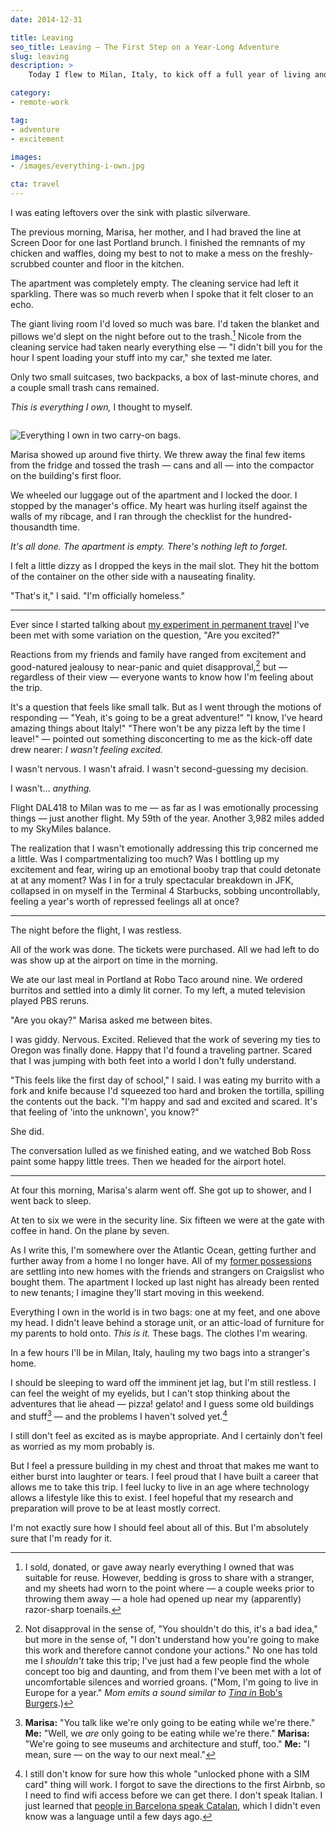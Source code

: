 ```yaml
---
date: 2014-12-31

title: Leaving
seo_title: Leaving — The First Step on a Year-Long Adventure
slug: leaving
description: >
    Today I flew to Milan, Italy, to kick off a full year of living and working remotely. So how did I feel? I didn’t feel much of anything. Which worried me.

category:
- remote-work

tag:
- adventure
- excitement

images:
- /images/everything-i-own.jpg

cta: travel
---
```



I was eating leftovers over the sink with plastic silverware.

The previous morning, Marisa, her mother, and I had braved the line at Screen
Door for one last Portland brunch. I finished the remnants of my chicken and
waffles, doing my best to not to make a mess on the freshly-scrubbed counter and
floor in the kitchen.

The apartment was completely empty. The cleaning service had left it sparkling.
There was so much reverb when I spoke that it felt closer to an echo.

The giant living room I'd loved so much was bare. I'd taken the blanket and
pillows we'd slept on the night before out to the trash.[^donations] Nicole from
the cleaning service had taken nearly everything else — "I didn't bill you for
the hour I spent loading your stuff into my car," she texted me later.

Only two small suitcases, two backpacks, a box of last-minute chores, and a
couple small trash cans remained.

_This is everything I own,_ I thought to myself.

<Image credit="Jason Lengstorf">

  ![Everything I own in two carry-on bags.](images/everything-i-own.jpg)

</Image>

Marisa showed up around five thirty. We threw away the final few items from the
fridge and tossed the trash — cans and all — into the compactor on the
building's first floor.

We wheeled our luggage out of the apartment and I locked the door. I stopped by
the manager's office. My heart was hurling itself against the walls of my
ribcage, and I ran through the checklist for the hundred-thousandth time.

_It's all done. The apartment is empty. There's nothing left to forget._

I felt a little dizzy as I dropped the keys in the mail slot. They hit the
bottom of the container on the other side with a nauseating finality.

"That's it," I said. "I'm officially homeless."

---

Ever since I started talking about [my experiment in permanent travel][1] I've
been met with some variation on the question, "Are you excited?"

Reactions from my friends and family have ranged from excitement and
good-natured jealousy to near-panic and quiet disapproval,[^disapproval] but —
regardless of their view — everyone wants to know how I'm feeling about the
trip.

It's a question that feels like small talk. But as I went through the motions of
responding — "Yeah, it's going to be a great adventure!" "I know, I've heard
amazing things about Italy!" "There won't be any pizza left by the time I
leave!" — pointed out something disconcerting to me as the kick-off date drew
nearer: _I wasn't feeling excited._

I wasn't nervous. I wasn't afraid. I wasn't second-guessing my decision.

I wasn't... _anything._

Flight DAL418 to Milan was to me — as far as I was emotionally processing things
— just another flight. My 59th of the year. Another 3,982 miles added to my
SkyMiles balance.

The realization that I wasn't emotionally addressing this trip concerned me a
little. Was I compartmentalizing too much? Was I bottling up my excitement and
fear, wiring up an emotional booby trap that could detonate at at any moment?
Was I in for a truly spectacular breakdown in JFK, collapsed in on myself in the
Terminal 4 Starbucks, sobbing uncontrollably, feeling a year's worth of
repressed feelings all at once?

---

The night before the flight, I was restless.

All of the work was done. The tickets were purchased. All we had left to do was
show up at the airport on time in the morning.

We ate our last meal in Portland at Robo Taco around nine. We ordered burritos
and settled into a dimly lit corner. To my left, a muted television played PBS
reruns.

"Are you okay?" Marisa asked me between bites.

I was giddy. Nervous. Excited. Relieved that the work of severing my ties to
Oregon was finally done. Happy that I'd found a traveling partner. Scared that I
was jumping with both feet into a world I don't fully understand.

"This feels like the first day of school," I said. I was eating my burrito with
a fork and knife because I'd squeezed too hard and broken the tortilla, spilling
the contents out the back. "I'm happy and sad and excited and scared. It's that
feeling of 'into the unknown', you know?"

She did.

The conversation lulled as we finished eating, and we watched Bob Ross paint
some happy little trees. Then we headed for the airport hotel.

---

At four this morning, Marisa's alarm went off. She got up to shower, and I went
back to sleep.

At ten to six we were in the security line. Six fifteen we were at the gate with
coffee in hand. On the plane by seven.

As I write this, I'm somewhere over the Atlantic Ocean, getting further and
further away from a home I no longer have. All of my [former possessions](/do-more-with-less) are settling into new homes with the friends and
strangers on Craigslist who bought them. The apartment I locked up last night
has already been rented to new tenants; I imagine they'll start moving in this
weekend.

Everything I own in the world is in two bags: one at my feet, and one above my
head. I didn't leave behind a storage unit, or an attic-load of furniture for my
parents to hold onto. _This is it._ These bags. The clothes I'm wearing.

In a few hours I'll be in Milan, Italy, hauling my two bags into a stranger's
home.

I should be sleeping to ward off the imminent jet lag, but I'm still restless. I
can feel the weight of my eyelids, but I can't stop thinking about the
adventures that lie ahead — pizza! gelato! and I guess some old buildings and
stuff[^food] — and the problems I haven't solved yet.[^problems]

I still don't feel as excited as is maybe appropriate. And I certainly don't
feel as worried as my mom probably is.

But I feel a pressure building in my chest and throat that makes me want to
either burst into laughter or tears. I feel proud that I have built a career
that allows me to take this trip. I feel lucky to live in an age where
technology allows a lifestyle like this to exist. I feel hopeful that my
research and preparation will prove to be at least mostly correct.

I'm not exactly sure how I should feel about all of this. But I'm absolutely
sure that I'm ready for it.

[^donations]:
    I sold, donated, or gave away nearly everything I owned that was suitable for reuse. However, bedding is gross to share with a stranger, and my sheets had worn to the point where — a couple weeks prior to throwing them away — a hole had opened up near my (apparently) razor-sharp toenails.

[^disapproval]:
    Not disapproval in the sense of, "You shouldn't do this, it's a bad idea," but more in the sense of, "I don't understand how you're going to make this work and therefore cannot condone your actions." No one has told me I _shouldn't_ take this trip; I've just had a few people find the whole concept too big and daunting, and from them I've been met with a lot of uncomfortable silences and worried groans. ("Mom, I'm going to live in Europe for a year." _Mom emits a sound similar to_ [_Tina in_ Bob's Burgers][2].)

[^food]:
    **Marisa:** "You talk like we're only going to be eating while we're there."
    **Me:** "Well, we _are_ only going to be eating while we're there."
    **Marisa:** "We're going to see museums and architecture and stuff, too."
    **Me:** "I mean, sure — on the way to our next meal."

[^problems]:
    I still don't know for sure how this whole "unlocked phone with a SIM card" thing will work. I forgot to save the directions to the first Airbnb, so I need to find wifi access before we can get there. I don't speak Italian. I just learned that [people in Barcelona speak Catalan][3], which I didn't even know was a language until a few days ago.

[1]: /remote-work-travel/
[2]: http://youtu.be/F_XaIuw6K6Q?t=9s
[3]: http://barcelona.de/en/barcelona-languages.html
